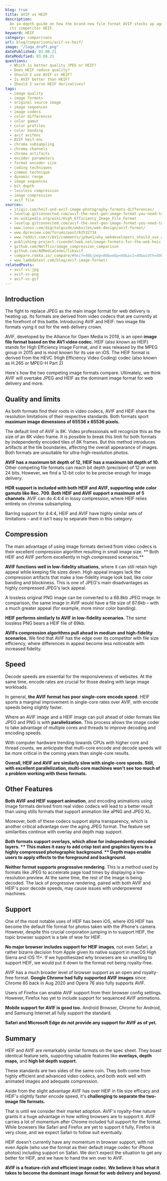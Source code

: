 ```yaml
---
blog: true
title: AVIF vs HEIF
description:
  An in-depth guide on how the brand-new file format AVIF stacks up against
  its competitor HEIF.
keyword: HEIF
category: comparisons
url: blog/comparisons/avif-vs-heif/
image: "/logo_draft.png"
datePublished: 03.08.21
dateModified: 03.08.21
questions:
  - Which is better quality JPEG or HEIF?
  - Does HEIF reduce quality?
  - Should I use AVIF or HEIF?
  - Is AVIF better than HEIF?
  - Should I serve HEIF derivatives?
tags:
  - image quality
  - image formats
  - original source image
  - image sequences
  - image codecs
  - color differences
  - color gamut
  - color profiles
  - color banding
  - avif avifenc
  - AVIF heif-enc
  - chroma subsampling
  - chroma channels
  - chroma artifacts
  - encoder parameters
  - format encoder size
  - coding techniques
  - common technique
  - dynamic range
  - image sequences
  - bit depth
  - lossless compression
  - image compression
  - avif file
sources:
  - itigic.com/heif-and-avif-image-photography-formats-differences/
  - levelup.gitconnected.com/avif-the-next-gen-image-format-you-need-to-know-about-631e4476dc71
  - en.wikipedia.org/wiki/High_Efficiency_Image_File_Format
  - levelup.gitconnected.com/avif-the-next-gen-image-format-you-need-to-know-about-631e4476dc71
  - www.ionos.com/digitalguide/websites/web-design/avif-format/
  - www.dpreview.com/forums/post/62532734
  - www.reddit.com/r/AV1/comments/jp9w41/why_webdevelopers_should_use_avif_comparison/
  - publishing-project.rivendellweb.net/image-formats-for-the-web-heic-and-avif/
  - github.com/Netflix/image_compression_comparison
  - github.com/AOMediaCodec/libavif
  - compare.rokka.io/_compare/#heif=40&jpeg=80&webp=80&av1=40&width=800
  - www.lambdatest.com/blog/avif-image-format/
relatedPosts:
  - avif-vs-jpg
  - avif-vs-png
  - avif-vs-gif
---
```


## Introduction

The fight to replace JPEG as the main image format for web delivery is heating up. Its formats are derived from video codecs that are currently at the forefront of this battle. Introducing AVIF and HEIF: two image file formats vying it out for the web delivery crown.

AVIF, developed by the Alliance for Open Media in 2019, is an open **image file format based on the AV1 video codec.** HEIF (also known as HEIF) stands for High Efficiency Image Format, and it was released by the MPEG group in 2015 and is most known for its use on iOS. The HEIF format is derived from the HEVC (High Efficiency Video Coding) codec (also known as H.265 or MPEG-H Part 2)

Here's how the two competing image formats compare. Ultimately, we think AVIF will overtake JPEG and HEIF as the dominant image format for web delivery and more.

## Quality and limits

As both formats find their roots in video codecs, AVIF and HEIF share the resolution limitations of their respective standards. Both formats sport **maximum image dimensions of 65536 x 65536 pixels.**

The default limit of AVIF is 8K. Video professionals will recognize this as the size of an 8K video frame. It is possible to break this limit for both formats by independently encoded tiles of 8K frames. But this method introduces artifacts at the tile boundaries, affecting the overall appearance of images. Both formats are unsuitable for ultra-high-resolution photos.

**AVIF has a maximum bit depth of 12, HEIF has a maximum bit depth of 10.** Other competing file formats can reach bit depth (precision) of 12 or even 24 bits. However, we find a 12-bit color to be precise enough for image delivery.

**HDR support is included with both HEIF and AVIF, supporting wide color gamuts like Rec. 709. **Both** HEIF and AVIF support a maximum of 5 channels**. AVIF can do 4:4:4 in lossy compression, where HEIF relies entirely on chroma subsampling.

Barring support for 4:4:4, HEIF and AVIF have highly similar sets of limitations – and it isn't easy to separate them in this category.

## Compression

The main advantage of using image formats derived from video codecs is their excellent compression algorithm resulting in small image size. ** Both HEIF and AVIF perform excellently in high compressed scenarios.**

**AVIF functions well in low-fidelity situations**, where it can still retain high appeal while keeping file sizes down. High appeal images lack the compression artifacts that make a low-fidelity image look bad, like color banding and blockiness. This is one of JPEG's main disadvantages as highly compressed JPEG's lack appeal.

A lossless original PNG image can be converted to a 68.8kb JPEG image. In comparison, the same image in AVIF would have a file size of 67.6kb – with a much greater appeal (for example, more minor color banding).

**HEIF performs similarly to AVIF in low-fidelity scenarios.** The same lossless PNG bears a HEIF file of 69kb.

**AVIFs compression algorithms pull ahead in medium and high-fidelity scenarios.** We find that AVIF has the edge over its competitor with file size efficiency, where differences in appeal become less noticeable with increased fidelity.

## Speed

Decode speeds are essential for the responsiveness of websites. At the same time, encode rates are crucial for those dealing with large image workloads.

In general, **the AVIF format has poor single-core encode speed.** HEIF sports a marginal improvement in single-core rates over AVIF, with encode speeds being slightly faster.

Where an AVIF image and a HEIF image can pull ahead of older formats like JPEG and PNG is with **parallelization.** This process allows the image coder to take advantage of multiple cores and threads to improve decoding and encoding speeds.

With computer hardware trending towards CPUs with higher core and thread counts, we anticipate that multi-core encode and decode speeds will be more critical in the coming years than single-core results.

**Overall, HEIF and AVIF are similarly slow with single-core speeds. Still, with excellent parallelization, multi-core machines won't see too much of a problem working with these formats.**

## Other Features

**Both AVIF and HEIF support animation**, and encoding animations using image formats derived from real video codecs will lead to a better result than using stills formats that support animation like aPNG and JPEG XL.

Moreover, both of these codecs support alpha transparency, which is another critical advantage over the aging JPEG format. The feature set similarities continue with overlay and depth map support.

**Both formats support overlays, which allow for independently encoded layers. ** This makes it easy to add crisp text and graphics layers to a highly compressed photographic background. ** Depth maps enable users to apply effects to the foreground and background.**

**Neither format supports progressive rendering**. This is a method used by formats like JPEG to accelerate page load times by displaying a low-resolution preview. At the same time, the rest of the image is being decoded. The lack of progressive rendering, paired with both AVIF and HEIF's poor decode speeds, may cause issues with underpowered machines.

## Support

One of the most notable uses of HEIF has been iOS, where iOS HEIF has become the default file format for photos taken with the iPhone's camera. However, despite this crucial corporation jumping in to support HEIF, the topic browser support is a tale of woe for HEIF.

**No major browser includes support for HEIF images**, not even Safari, a rather bizarre decision from Apple given its native support in macOS High Sierra and iOS 11+. If we hypothesized why browsers are so unwilling to support HEIF, we would put it down to the format not being royalty-free.

AVIF has a much broader level of browser support as an open and royalty-free format. **Google Chrome had fully supported AVIF images** since Chrome 85 back in Aug 2020 and Opera 76 also fully supports AVIF.

Users of Firefox can enable AVIF support from their browser config settings. However, Firefox has yet to include support for sequenced AVIF animations.

**Mobile support for AVIF is good too.** Android Browser, Chrome for Android, and Samsung Internet all fully support the standard.

**Safari and Microsoft Edge do not provide any support for AVIF as of yet.**

## Summary

HEIF and AVIF are remarkably similar formats on the spec sheet. They boast identical feature sets, supporting valuable features like **overlays, depth maps,** and **high bit depth support.**

These standards are two sides of the same coin. They both come from highly efficient and advanced video codecs, and both work well with animated images and adequate compression.

Aside from the slight advantage AVIF has over HEIF in file size efficacy and HEIF's slightly faster encode speed, it's **challenging to separate the two-image file formats.**

That is until we consider their market adoption. AVIF's royalty-free nature grants it a huge advantage in how willing browsers are to support it. AVIF carries a lot of momentum after Chrome included full support for the format. While browsers like Safari and Firefox are yet to support it fully, Firefox is very close, and we expect Safari to follow suit eventually.

HEIF doesn't currently have any momentum in browser support, with not even Apple (who use the format as their default image codec for iPhone photos) including support on Safari. We don't expect the situation to get any better for HEIF, and we have to hand the win over to AVIF.

**AVIF is a feature-rich and efficient image codec. We believe it has what it takes to become the dominant image format for web delivery and beyond.**
